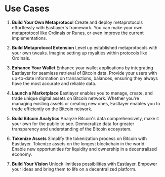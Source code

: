 # Use Cases

1. **Build Your Own Metaprotocol**
Create and deploy metaprotocols effortlessly with Eastlayer's framework. You can make your own metaprotocol like Ordinals or Runes, or even improve the current implementations.

2. **Build Metaprotocol Extension**
Level up established metaprotocols with your own tweaks. Imagine setting up royalties within protocols like Ordinals. 

3. **Enhance Your Wallet**
Enhance your wallet applications by integrating Eastlayer for seamless retrieval of Bitcoin data. Provide your users with up-to-date information on transactions, balances, ensuring they always have the most accurate and reliable data.

4. **Launch a Marketplace**
Eastlayer enables you to manage, create, and trade unique digital assets on Bitcoin network. Whether you're managing existing assets or creating new ones, Eastlayer enables you to trade efficiently on the Bitcoin network. 

5. **Build Bitcoin Analytics**
Analyze Bitcoin's data comprehensively, make it your own for the public to see. Democratize data for greater transparency and understanding of the Bitcoin ecosystem.

6. **Tokenize Assets**
Simplify the tokenization process on Bitcoin with Eastlayer. Tokenize assets on the longest blockchain in the world. Enable new opportunities for liquidity and ownership in a decentralized economy.

7. **Build Your Vision**
Unlock limitless possibilities with Eastlayer. Empower your ideas and bring them to life on a decentralized platform.